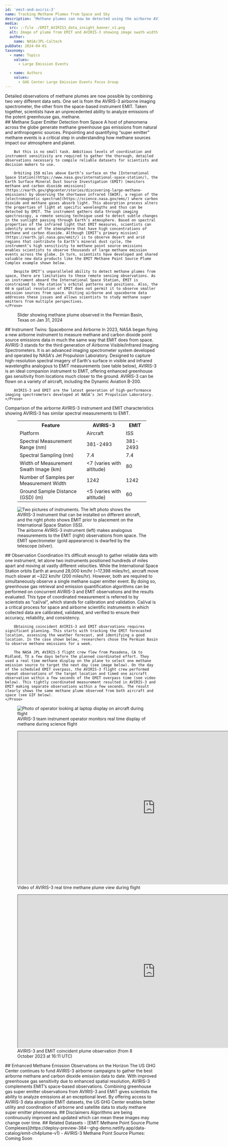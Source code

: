 ```yaml
---
id: 'emit-and-aviris-3'
name: Tracking Methane Plumes from Space and Sky
description: 'Methane plumes can now be detected using the airborne AVIRIS-3 spectrometer in addition to EMIT on the International Space Station. Learn more about the similarities and differences and how scientists validate and understand the data from each.'
media:
  src: ::file ./EMIT_AVIRIS3_data_insight_banner_v1.png
  alt: Image of plume from EMIT and AVIRIS-3 showing image swath width for each.
  author:
    name: NASA/JPL-Caltech
pubDate: 2024-04-01
taxonomy:
  - name: Topics
    values:
      - Large Emission Events

  - name: Authors
    values:
      - GHG Center Large Emission Events Focus Group
---
```


<Block>
    <Prose>
        <div style={{'background-color': '#ecf0f1', padding: '16px', 'font-size': '24px', 'font-weight': 500}}>
            Detailed observations of methane plumes are now possible by combining two very different data sets. One set is from the AVIRIS-3 airborne imaging spectrometer, the other from the space-based instrument EMIT. Taken together, scientists have an unprecedented ability to analyze emissions of the potent greenhouse gas, methane.
        </div>
    </Prose>
</Block>

<Block>
    <Prose>
        ## Methane Super Emitter Detection from Space
        A host of phenomena across the globe generate methane greenhouse gas emissions from natural and anthropogenic sources. Pinpointing and quantifying “super emitter” methane events is a critical step in understanding how methane sources impact our atmosphere and planet.

        But this is no small task. Ambitious levels of coordination and instrument sensitivity are required to gather the thorough, detailed observations necessary to compile reliable datasets for scientists and decision makers to use.

        Orbiting 150 miles above Earth’s surface on the [International Space Station](https://www.nasa.gov/international-space-station/), the Earth Surface Mineral Dust Source Investigation (EMIT) [monitors methane and carbon dioxide emissions](https://earth.gov/ghgcenter/stories/discovering-large-methane-emissions) by observing the shortwave infrared (SWIR), a region of the [electromagnetic spectrum](https://science.nasa.gov/ems/) where carbon dioxide and methane gases absorb light. This absorption process alters the properties of light at specific wavelengths and thus can be detected by EMIT. The instrument gathers data through imaging spectroscopy, a remote sensing technique used to detect subtle changes in the sunlight passing through Earth’s atmosphere. Based on spectral properties of the infrared light that EMIT measures, scientists can identify areas of the atmosphere that have high concentrations of methane and carbon dioxide. Although [EMIT’s primary mission](https://earth.jpl.nasa.gov/emit/) is to observe desert and arid regions that contribute to Earth’s mineral dust cycle, the instrument’s high sensitivity to methane point source emissions enables scientists to observe thousands of large methane emission events across the globe. In turn, scientists have developed and shared valuable new data products like the EMIT Methane Point Source Plume Complex example shown below.

        Despite EMIT’s unparalleled ability to detect methane plumes from space, there are limitations to these remote sensing observations. As an instrument aboard the International Space Station, EMIT is constrained to the station’s orbital patterns and positions. Also, the 60 m spatial resolution of EMIT does not permit it to observe smaller emission sources from space. Uniting airborne and spaceborne data addresses these issues and allows scientists to study methane super emitters from multiple perspectives.
    </Prose>
</Block>

<Block>
    <Figure>
        <CompareImage
            leftImageSrc={new URL('./permian-basin-plume.png', import.meta.url).href}
            rightImageSrc={new URL('./permian-basin-plume-hidden.png', import.meta.url).href}
            width="20"
            attrAuthor="NASA/JPL-Caltech"
            alt="EMIT example from Jan. 31, 2024 showing a prominent methane plume from the Permian Basin, Texas"
        />
        <Caption>
            Slider showing methane plume observed in the Permian Basin, Texas on Jan 31, 2024
        </Caption>
    </Figure>
</Block>

<Block>
    <Prose>
        ## Instrument Twins: Spaceborne and Airborne
        In 2023, NASA began flying a new airborne instrument to measure methane and carbon dioxide point source emissions data in much the same way that EMIT does from space. AVIRIS-3 stands for the third generation of Airborne Visible/Infrared Imaging Spectrometers. It is an advanced imaging spectrometer system developed and operated by NASA's Jet Propulsion Laboratory. Designed to capture high-resolution spectral imagery of Earth's surface in visible and infrared wavelengths analogous to EMIT measurements (see table below), AVIRIS-3 is an ideal companion instrument to EMIT, offering enhanced greenhouse gas sensitivity from locations much closer to the ground. AVIRIS-3 can be flown on a variety of aircraft, including the Dynamic Aviation B-200.

        AVIRIS-3 and EMIT are the latest generation of high-performance imaging spectrometers developed at NASA’s Jet Propulsion Laboratory.
    </Prose>
</Block>

<Block>
    <Prose>
        Comparison of the airborne AVIRIS-3 instrument and EMIT characteristics showing AVIRIS-3 has similar spectral measurements to EMIT.
    <Figure>
      <table style={{ width: '100%', borderCollapse: 'collapse' }}>
          <tr>
            <th style={{ borderBottom: '2px solid #ccc', padding: '8px', textAlign: 'left' }}>Feature</th>
            <th style={{ borderBottom: '2px solid #ccc', padding: '8px', textAlign: 'left' }}>AVIRIS-3</th>
            <th style={{ borderBottom: '2px solid #ccc', padding: '8px', textAlign: 'left' }}>EMIT</th>
          </tr>
          <tr>
            <td style={{ borderBottom: '1px solid #eee', padding: '8px' }}>Platform</td>
            <td style={{ borderBottom: '1px solid #eee', padding: '8px' }}>Aircraft</td>
            <td style={{ borderBottom: '1px solid #eee', padding: '8px' }}>ISS</td>
          </tr>
          <tr>
            <td style={{ borderBottom: '1px solid #eee', padding: '8px' }}>Spectral Measurement Range (nm)</td>
            <td style={{ borderBottom: '1px solid #eee', padding: '8px' }}>381-2493</td>
            <td style={{ borderBottom: '1px solid #eee', padding: '8px' }}>381-2493</td>
          </tr>
          <tr>
            <td style={{ borderBottom: '1px solid #eee', padding: '8px' }}>Spectral Sampling (nm)</td>
            <td style={{ borderBottom: '1px solid #eee', padding: '8px' }}>7.4</td>
            <td style={{ borderBottom: '1px solid #eee', padding: '8px' }}>7.4</td>
          </tr>
          <tr>
            <td style={{ borderBottom: '1px solid #eee', padding: '8px' }}>Width of Measurement Swath Image (km)</td>
            <td style={{ borderBottom: '1px solid #eee', padding: '8px' }}>&lt;7 (varies with altitude)</td>
            <td style={{ borderBottom: '1px solid #eee', padding: '8px' }}>80</td>
          </tr>
          <tr>
            <td style={{ borderBottom: '1px solid #eee', padding: '8px' }}>Number of Samples per Measurement Width</td>
            <td style={{ borderBottom: '1px solid #eee', padding: '8px' }}>1242</td>
            <td style={{ borderBottom: '1px solid #eee', padding: '8px' }}>1242</td>
          </tr>
          <tr>
            <td style={{ borderBottom: '1px solid #eee', padding: '8px' }}>Ground Sample Distance (GSD) (m)</td>
            <td style={{ borderBottom: '1px solid #eee', padding: '8px' }}>&lt;5 (varies with altitude)</td>
            <td style={{ borderBottom: '1px solid #eee', padding: '8px' }}>60</td>
          </tr>
      </table>
         <Caption alt="Table showing comparison of various characteristics of AVIRIS-3 and EMIT">
        </Caption>
    </Figure>
    </Prose>
</Block>

<Block>
    <Figure>
        <Image
            src={new URL('./emit_aviris3.png', import.meta.url).href}
            alt="Two pictures of instruments. The left photo shows the AVIRIS-3 instrument that can be installed on different aircraft, and the right photo shows EMIT prior to placement on the International Space Station (ISS)."
            attrAuthor="NASA/JPL-Caltech"
        />
        <Caption>
            The airborne AVIRIS-3 instrument (left) makes analogous measurements to the EMIT (right) observations from space. The EMIT spectrometer (gold appearance) is dwarfed by the telescope (silver).
        </Caption>
    </Figure>
</Block>


<Block>
    <Prose>
        ## Observation Coordination
        It’s difficult enough to gather reliable data with one instrument, let alone two instruments positioned hundreds of miles apart and moving at vastly different velocities. While the International Space Station orbits Earth at around 28,000 km/hr (~17,398 miles/hr), aircraft move much slower at ~322 km/hr (200 miles/hr). However, both are required to simultaneously observe a single methane super emitter event. By doing so, greenhouse gas retrieval and emission quantification algorithms can be performed on concurrent AVIRIS-3 and EMIT observations and the results evaluated. This type of coordinated measurement is referred to by scientists as “cal/val”, which stands for calibration and validation. Cal/val is a critical process for space and airborne scientific instruments in which collected data are calibrated, validated, and verified to ensure their accuracy, reliability, and consistency.

        Obtaining coincident AVIRIS-3 and EMIT observations requires significant planning. This starts with tracking the EMIT forecasted location, assessing the weather forecast, and identifying a good location. In the case shown below, researchers chose the Permian Basin to observe methane emissions for a week.

        The NASA JPL AVIRIS-3 flight crew flew from Pasadena, CA to Midland, TX a few days before the planned coordinated effort. They used a real time methane display on the plane to select one methane emission source to target the next day (see image below). On the day of the scheduled EMIT overpass, the AVIRIS-3 flight crew performed repeat observations of the target location and timed one aircraft observation within a few seconds of the EMIT overpass time (see video below). This tightly coordinated measurement resulted in AVIRIS-3 and EMIT making separate observations within a few seconds. The result clearly shows the same methane plume observed from both aircraft and space (see GIF below).
    </Prose>
</Block>

<Block>
    <Figure>
        <Image
            src={new URL('./aviris3-operator.jpg', import.meta.url).href}
            alt="Photo of operator looking at laptop display on aircraft during flight"
            attrAuthor="NASA/JPL-Caltech"
        />
        <Caption>
            AVIRIS-3 team instrument operator monitors real time display of methane during science flight
        </Caption>
    </Figure>
</Block>

<Block>
    <Figure>
        <iframe
            src="https://drive.google.com/file/d/10JghQEINpGxnUBsMR0D9nj3EcZCYMUtr/preview"
            width="900"
            height="500"
            allow="autoplay"
        >
        </iframe>
        <Caption attrAuthor="NASA/JPL-Caltech" alt="Video showing methane plumes observed in real time">
            Video of AVIRIS-3 real time methane plume view during flight
        </Caption>
    </Figure>
</Block>

<Block>
    <Figure>
        <iframe
            src="https://drive.google.com/file/d/1DBHCphQ3NZAczYT5vgyXpkKcmyoARvY_/preview"
            width="900"
            height="500"
            allow="autoplay"
        >
        </iframe>
        <Caption attrAuthor="NASA/JPL-Caltech" alt="Alternating image showing EMIT and AVIRIS-3 coincidently measured methane plume" >
            AVIRIS-3 and EMIT coincident plume observation (from 8 October 2023 at 16:11 UTC)
        </Caption>
    </Figure>
</Block>

<Block>
    <Prose>
        ## Enhanced Methane Emission Observations on the Horizon
        The US GHG Center continues to fund AVIRIS-3 airborne campaigns to gather the best airborne methane and carbon dioxide emission data to date. With improved greenhouse gas sensitivity due to enhanced spatial resolution, AVIRIS-3 complements EMIT’s space-based observations. Combining greenhouse gas super emitter observations from AVIRIS-3 and EMIT gives scientists the ability to analyze emissions at an exceptional level. By offering access to AVIRIS-3 data alongside EMIT datasets, the US GHG Center enables better utility and coordination of airborne and satellite data to study methane super emitter phenomena.
    </Prose>
</Block>

<Block>
    <Prose>
        ## Disclaimers
        Algorithms are being continuously improved and updated which can mean these images may change over time.
    </Prose>
</Block>

<Block>
    <Prose>
        ## Related Datasets
        - [EMIT Methane Point Source Plume Complexes](https://deploy-preview-384--ghg-demo.netlify.app/data-catalog/emit-ch4plume-v1)
        - AVIRIS-3 Methane Point Source Plumes: Coming Soon
    </Prose>
</Block>
